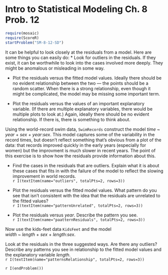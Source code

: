 Intro to Statistical Modeling Ch. 8 Prob. 12
========================================================
```r
require(mosaic)
require(ScoreR)
startProblem("SM-8-12-SD")
```
It can be helpful to look closely at the residuals from a model.  Here are some things you can easily do:
* Look for outliers in the residuals.  If they exist, it can be worthwhile to look into the cases involved more deeply.  They might be anomalous or misleading in some way.  

* Plot the residuals versus the fitted model values.  Ideally there should be no evident relationship between the two --- the points should be a random scatter.  When there is a strong relationship, even though it might be complicated, the model may be missing some important term.

* Plot the residuals versus the values of an important explanatory variable.  (If there are multiple explanatory variables, there would be multiple plots to look at.)  Again, ideally there should be no evident relationship.  If there is, there is something to think about. 


Using the world-record swim data, `SwimRecords` construct the model *time* ~ *year* + *sex* + *year*:*sex*.  This model captures some of the variability in the record times, but doesn't reflect something that's obvious from a plot of
the data: that records improved quickly in the early years (especially for women) but the improvment is much slower in recent years. The point of this exercise is to show how the residuals provide information about this.

* Find the cases in the residuals that are outliers.  Explain what it is about these cases that fits in with the failure of the model to reflect the slowing improvement in world records.     
`r I(textItem(name="outliers", totalPts=2, rows=3))`

* Plot the residuals versus the fitted model values.  What pattern do you see that isn't consistent with the idea that the residuals are unrelated to the fitted values?     
`r I(textItem(name="patternUnrelated", totalPts=2, rows=3))` 

* Plot the residuals versus *year*.  Describe the pattern you see.       
`r I(textItem(name="paatternResiduals", totalPts=2, rows=3))`


Now use the kids-feet data `KidsFeet` and the model     
*width* ~ *length* + *sex* + *length*:*sex*.

Look at the residuals in the three suggested ways.  Are there any outliers? Describe any patterns you see in relationship to the fitted model values and the
explanatory variable *length*.     
`r I(textItem(name="patternsRelationship", totalPts=2, rows=3))`

`r I(endProblem())`